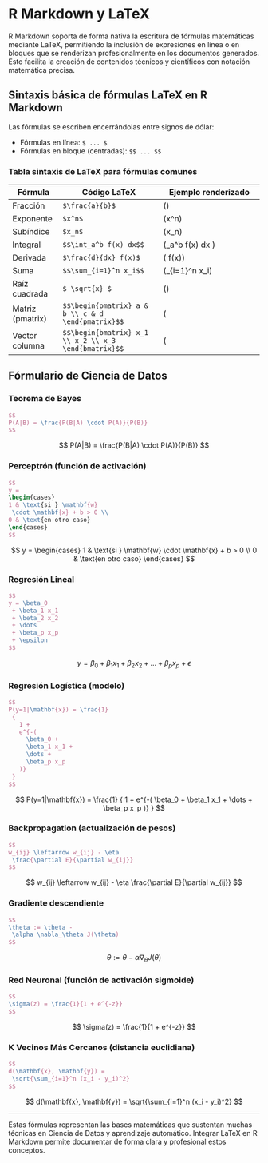 # R Markdown y LaTeX

R Markdown soporta de forma nativa la escritura de fórmulas matemáticas mediante LaTeX, permitiendo la inclusión de expresiones en línea o en bloques que se renderizan profesionalmente en los documentos generados. Esto facilita la creación de contenidos técnicos y científicos con notación matemática precisa.

## Sintaxis básica de fórmulas LaTeX en R Markdown

Las fórmulas se escriben encerrándolas entre signos de dólar:

- Fórmulas en línea: `$ ... $`
- Fórmulas en bloque (centradas): `$$ ... $$`

### Tabla sintaxis de LaTeX para fórmulas comunes

| Fórmula                 | Código LaTeX                                      | Ejemplo renderizado                               |
|-------------------------|--------------------------------------------------|--------------------------------------------------|
| Fracción                | `$\frac{a}{b}$`                                  | \(\frac{a}{b}\)                                   |
| Exponente               | `$x^n$`                                          | \(x^n\)                                          |
| Subíndice               | `$x_n$`                                          | \(x_n\)                                          |
| Integral                | `$$\int_a^b f(x) dx$$`                           | \(\displaystyle \int_a^b f(x) dx \)              |
| Derivada                | `$\frac{d}{dx} f(x)$`                            | \(\frac{d}{dx} f(x)\)                            |
| Suma                    | `$$\sum_{i=1}^n x_i$$`                           | \(\displaystyle \sum_{i=1}^n x_i\)                |
| Raíz cuadrada           | `$ \sqrt{x} $`                                   | \(\sqrt{x}\)                                     |
| Matriz (pmatrix)        | `$$\begin{pmatrix} a & b \\ c & d \end{pmatrix}$$` | \(\begin{pmatrix} a & b \\ c & d \end{pmatrix}\) |
| Vector columna          | `$$\begin{bmatrix} x_1 \\ x_2 \\ x_3 \end{bmatrix}$$` | \(\begin{bmatrix} x_1 \\ x_2 \\ x_3 \end{bmatrix}\) |


\twocolumn

## Fórmulario de Ciencia de Datos

### Teorema de Bayes
```latex
$$
P(A|B) = \frac{P(B|A) \cdot P(A)}{P(B)}
$$
```

$$
P(A|B) = \frac{P(B|A) \cdot P(A)}{P(B)}
$$

### Perceptrón (función de activación)

```latex
$$
y = 
\begin{cases}
1 & \text{si } \mathbf{w}
 \cdot \mathbf{x} + b > 0 \\
0 & \text{en otro caso}
\end{cases}
$$
```

$$
y = 
\begin{cases}
1 & \text{si } \mathbf{w}
 \cdot \mathbf{x} + b > 0 \\
0 & \text{en otro caso}
\end{cases}
$$

### Regresión Lineal

```latex
$$
y = \beta_0
 + \beta_1 x_1
 + \beta_2 x_2
 + \dots
 + \beta_p x_p
 + \epsilon
$$
```

$$
y = \beta_0
 + \beta_1 x_1
 + \beta_2 x_2
 + \dots
 + \beta_p x_p
 + \epsilon
$$

### Regresión Logística (modelo)

```latex
$$
P(y=1|\mathbf{x}) = \frac{1}
 {
   1 +
   e^{-(
     \beta_0 +
     \beta_1 x_1 +
     \dots +
     \beta_p x_p
   )}
 }
$$
```

$$
P(y=1|\mathbf{x}) = \frac{1}
 {
   1 +
   e^{-(
     \beta_0 +
     \beta_1 x_1 +
     \dots +
     \beta_p x_p
   )}
 }
$$

### Backpropagation (actualización de pesos)

```latex
$$
w_{ij} \leftarrow w_{ij} - \eta
 \frac{\partial E}{\partial w_{ij}}
$$
```

$$
w_{ij} \leftarrow w_{ij} - \eta
 \frac{\partial E}{\partial w_{ij}}
$$

### Gradiente descendiente

```latex
$$
\theta := \theta -
 \alpha \nabla_\theta J(\theta)
$$
```

$$
\theta := \theta -
 \alpha \nabla_\theta J(\theta)
$$

### Red Neuronal (función de activación sigmoide)

```latex
$$
\sigma(z) = \frac{1}{1 + e^{-z}}
$$
```

$$
\sigma(z) = \frac{1}{1 + e^{-z}}
$$

### K Vecinos Más Cercanos (distancia euclidiana)

```latex
$$
d(\mathbf{x}, \mathbf{y}) =
 \sqrt{\sum_{i=1}^n (x_i - y_i)^2}
$$
```

$$
d(\mathbf{x}, \mathbf{y}) =
 \sqrt{\sum_{i=1}^n (x_i - y_i)^2}
$$

---

Estas fórmulas representan las bases matemáticas que sustentan muchas técnicas en Ciencia de Datos y aprendizaje automático. Integrar LaTeX en R Markdown permite documentar de forma clara y profesional estos conceptos.

\onecolumn

